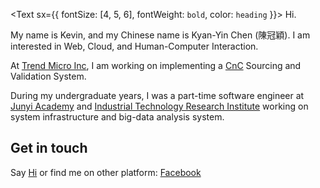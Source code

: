 
<Text sx={{ fontSize: [4, 5, 6], fontWeight: `bold`, color: `heading` }}>
  Hi.
</Text>

My name is Kevin, and my Chinese name is Kyan-Yin Chen (陳冠穎). I am interested in Web, Cloud, and Human-Computer Interaction. 

At [Trend Micro Inc](https://www.trendmicro.com/en_us/), 
I am working on implementing a [CnC](https://en.wikipedia.org/wiki/Botnet#Command_and_control) Sourcing and Validation System.

During my undergraduate years, I was a part-time software engineer at [Junyi Academy](https://www.junyiacademy.org/) and [Industrial Technology Research Institute](https://www.itri.org.tw/eng/) working on
system infrastructure and big-data analysis system.


## Get in touch

Say [Hi](mailto:me@kevchentw.com) or find me on other platform: [Facebook](https://www.facebook.com/kevchentw)